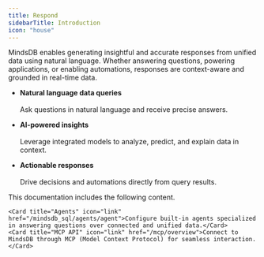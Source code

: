 ```yaml
---
title: Respond
sidebarTitle: Introduction
icon: "house"
---
```


MindsDB enables generating insightful and accurate responses from unified data using natural language. Whether answering questions, powering applications, or enabling automations, responses are context-aware and grounded in real-time data.

* **Natural language data queries** <br></br>
Ask questions in natural language and receive precise answers.

* **AI-powered insights** <br></br>
Leverage integrated models to analyze, predict, and explain data in context.

* **Actionable responses** <br></br>
Drive decisions and automations directly from query results.

This documentation includes the following content.

<CardGroup cols={2}>

    <Card title="Agents" icon="link" href="/mindsdb_sql/agents/agent">Configure built-in agents specialized in answering questions over connected and unified data.</Card>
    <Card title="MCP API" icon="link" href="/mcp/overview">Connect to MindsDB through MCP (Model Context Protocol) for seamless interaction.</Card>

</CardGroup>
